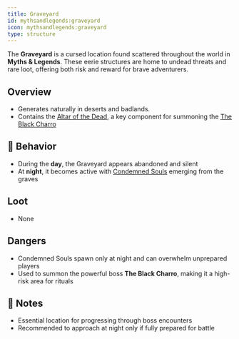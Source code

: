 ```yaml
---
title: Graveyard
id: mythsandlegends:graveyard
icon: mythsandlegends:graveyard
type: structure
---
```


The **Graveyard** is a cursed location found scattered throughout the world in **Myths & Legends**. These eerie structures are home to undead threats and rare loot, offering both risk and reward for brave adventurers.

## Overview
- Generates naturally in deserts and badlands.
- Contains the [Altar of the Dead](https://moddedmc.wiki/en/project/items/altar_of_the_dead), a key component for summoning the [The Black Charro](https://moddedmc.wiki/en/project/mobs/black_charro)

## 🌙 Behavior
- During the **day**, the Graveyard appears abandoned and silent
- At **night**, it becomes active with [Condemned Souls](https://moddedmc.wiki/en/project/mobs/condemned_soul) emerging from the graves

## Loot
- None

## Dangers
- Condemned Souls spawn only at night and can overwhelm unprepared players
- Used to summon the powerful boss **The Black Charro**, making it a high-risk area for rituals

## 📝 Notes
- Essential location for progressing through boss encounters
- Recommended to approach at night only if fully prepared for battle